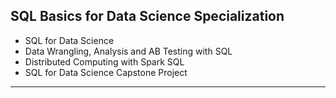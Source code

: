 ## SQL Basics for Data Science Specialization

* SQL for Data Science
* Data Wrangling, Analysis and AB Testing with SQL
* Distributed Computing with Spark SQL
* SQL for Data Science Capstone Project

-----------------------------------------------------------------
